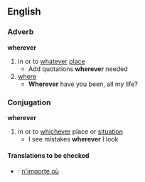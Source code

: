 ==English==
===Adverb===
'''wherever'''
#in or to [[whatever]] [[place]]
#* Add quotations '''wherever''' needed
#[[where]]
#* '''Wherever''' have you been, all my life?
===Conjugation===
'''wherever'''
#in or to [[whichever]] place or [[situation]]
#* I see mistakes '''wherever''' I look


====Translations to be checked====
*{{fr}}: [[n'importe où]]